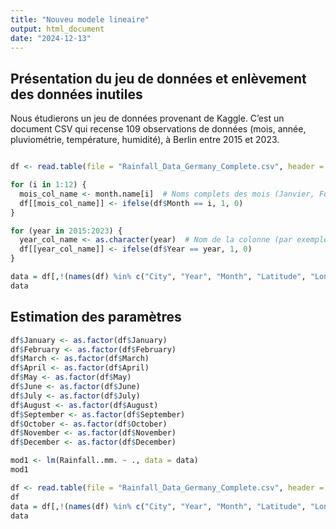 ---
title: "Nouveu modele lineaire"
output: html_document
date: "2024-12-13"
---


## Présentation du jeu de données et enlèvement des données inutiles

Nous étudierons un jeu de données provenant de Kaggle. C'est un document CSV qui recense 109 observations de données (mois, année, pluviométrie, température, humidité), à Berlin entre 2015 et 2023.

```{r echo=FALSE}
```


```{r echo=FALSE}
df <- read.table(file = "Rainfall_Data_Germany_Complete.csv", header = T, sep=",", fill = T, fileEncoding = "Latin1")
```


```{r echo=FALSE}
for (i in 1:12) {
  mois_col_name <- month.name[i]  # Noms complets des mois (Janvier, Février, etc.)
  df[[mois_col_name]] <- ifelse(df$Month == i, 1, 0)
}

for (year in 2015:2023) {
  year_col_name <- as.character(year)  # Nom de la colonne (par exemple "2015", "2016", etc.)
  df[[year_col_name]] <- ifelse(df$Year == year, 1, 0)
}

data = df[,!(names(df) %in% c("City", "Year", "Month", "Latitude", "Longitude", "Elevation..m.", "Climate_Type"))] #On enleve les données inutiles
data
```

## Estimation des paramètres


```{r}
df$January <- as.factor(df$January)
df$February <- as.factor(df$February)
df$March <- as.factor(df$March)
df$April <- as.factor(df$April)
df$May <- as.factor(df$May)
df$June <- as.factor(df$June)
df$July <- as.factor(df$July)
df$August <- as.factor(df$August)
df$September <- as.factor(df$September)
df$October <- as.factor(df$October)
df$November <- as.factor(df$November)
df$December <- as.factor(df$December)

mod1 <- lm(Rainfall..mm. ~ ., data = data)
mod1
```

```{r}
df <- read.table(file = "Rainfall_Data_Germany_Complete.csv", header = T, sep=",", fill = T, fileEncoding = "Latin1")
df
data = df[,!(names(df) %in% c("City", "Year", "Month", "Latitude", "Longitude", "Elevation..m.", "Climate_Type"))]
data
```

